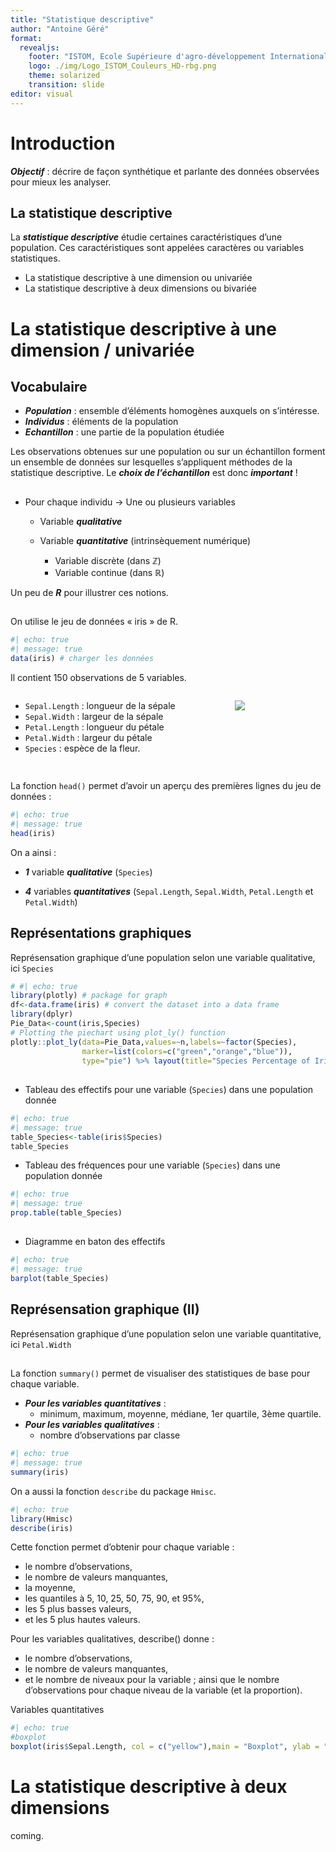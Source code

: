 ```yaml
---
title: "Statistique descriptive"
author: "Antoine Géré"
format: 
  revealjs:
    footer: "ISTOM, Ecole Supérieure d'agro-développement International"
    logo: ./img/Logo_ISTOM_Couleurs_HD-rbg.png
    theme: solarized
    transition: slide
editor: visual
---
```


# Introduction

***Objectif*** : décrire de façon synthétique et parlante des données observées pour mieux les analyser.

::: callout-tip
## La statistique descriptive

La ***statistique descriptive*** étudie certaines caractéristiques d’une population. Ces caractéristiques sont appelées caractères ou variables statistiques.
:::

-   La statistique descriptive à une dimension ou univariée
-   La statistique descriptive à deux dimensions ou bivariée

# La statistique descriptive à une dimension / univariée

## Vocabulaire

-   ***Population*** : ensemble d’éléments homogènes auxquels on s’intéresse.
-   ***Individus*** : éléments de la population
-   ***Echantillon*** : une partie de la population étudiée

::: {.callout-note}
Les observations obtenues sur une population ou sur un échantillon forment un ensemble de données sur lesquelles s'appliquent méthodes de la statistique descriptive. Le ***choix de l'échantillon*** est donc ***important*** !
:::

## 

- Pour chaque individu → Une ou plusieurs variables  

  - Variable ***qualitative***

  - Variable ***quantitative*** (intrinsèquement numérique)
  
    - Variable discrète (dans $\mathbb{Z}$)
    - Variable continue (dans $\mathbb{R}$)
    
    
Un peu de ***R*** pour illustrer ces notions. 

## 

On utilise le jeu de données « iris » de R.

```r
#| echo: true
#| message: true
data(iris) # charger les données
```

Il contient 150 observations de 5 variables.

::: columns
::: {.column width="70%"}

-   `Sepal.Length` : longueur de la sépale
-   `Sepal.Width` : largeur de la sépale
-   `Petal.Length` : longueur du pétale
-   `Petal.Width` : largeur du pétale
-   `Species` : espèce de la fleur.
:::
::: {.column width="30%"}
![](img/img_data_iris_r.png)
:::
:::

##

La fonction `head()` permet d’avoir un aperçu des premières lignes du jeu de données : 

```r
#| echo: true
#| message: true
head(iris)
```

On a ainsi : 

- ***1*** variable ***qualitative*** (`Species`)

- ***4*** variables ***quantitatives*** (`Sepal.Length`, `Sepal.Width`, `Petal.Length` et `Petal.Width`)

## Représentations graphiques

Représensation graphique d'une population selon une variable qualitative, ici `Species`

```r
# #| echo: true
library(plotly) # package for graph
df<-data.frame(iris) # convert the dataset into a data frame
library(dplyr) 
Pie_Data<-count(iris,Species)
# Plotting the piechart using plot_ly() function
plotly::plot_ly(data=Pie_Data,values=~n,labels=~factor(Species), 
                marker=list(colors=c("green","orange","blue")),
                type="pie") %>% layout(title="Species Percentage of Iris Dataset")
```

##

- Tableau des effectifs pour une variable (`Species`) dans une population donnée

```r
#| echo: true
#| message: true
table_Species<-table(iris$Species)
table_Species
```

- Tableau des fréquences pour une variable (`Species`) dans une population donnée

```r
#| echo: true
#| message: true
prop.table(table_Species)
```

##

- Diagramme en baton des effectifs

```r
#| echo: true
#| message: true
barplot(table_Species)
```


## Représensation graphique (II)

Représensation graphique d'une population selon une variable quantitative, ici `Petal.Width`













##

La fonction `summary()` permet de visualiser des statistiques de base pour chaque variable.

- ***Pour les variables quantitatives*** : 
  - minimum, maximum, moyenne, médiane, 1er quartile, 3ème quartile. 
- ***Pour les variables qualitatives*** : 
  - nombre d’observations par classe
  
```r
#| echo: true
#| message: true
summary(iris)
```

On a aussi la fonction `describe` du package `Hmisc`. 

```r
#| echo: true
library(Hmisc)
describe(iris)
```


Cette fonction permet d’obtenir pour chaque variable : 

- le nombre d’observations, 
- le nombre de valeurs manquantes, 
- la moyenne, 
- les quantiles à 5, 10, 25, 50, 75, 90, et 95%, 
- les 5 plus basses valeurs, 
- et les 5 plus hautes valeurs.

Pour les variables qualitatives, describe() donne :

- le nombre d’observations, 
- le nombre de valeurs manquantes, 
- et le nombre de niveaux pour la variable ; ainsi que le nombre d’observations pour chaque niveau de la variable (et la proportion).


Variables quantitatives

```r
#| echo: true
#boxplot 
boxplot(iris$Sepal.Length, col = c("yellow"),main = "Boxplot", ylab = "Quantiles")
```


# La statistique descriptive à deux dimensions

coming.

